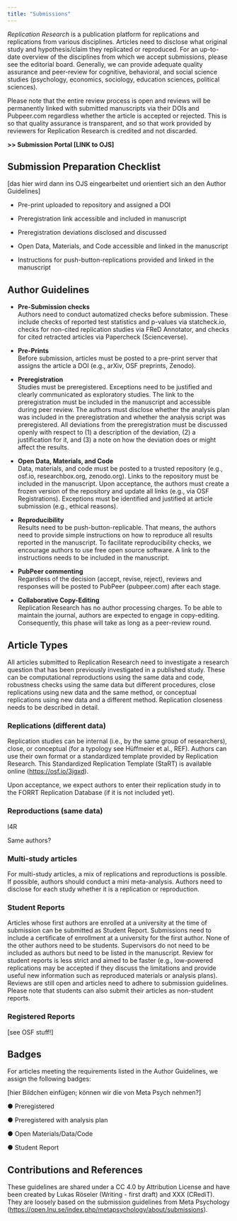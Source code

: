 ```yaml
---
title: "Submissions"
---
```


*Replication Research* is a publication platform for replications and replications from various disciplines. Articles need to disclose what original study and hypothesis/claim they replicated or reproduced. For an up-to-date overview of the disciplines from which we accept submissions, please see the editorial board. Generally, we can provide adequate quality assurance and peer-review for cognitive, behavioral, and social science studies (psychology, economics, sociology, education sciences, political sciences).

Please note that the entire review process is open and reviews will be permanently linked with submitted manuscripts via their DOIs and Pubpeer.com regardless whether the article is accepted or rejected. This is so that quality assurance is transparent, and so that work provided by reviewers for Replication Research is credited and not discarded.

**\>\> Submission Portal \[LINK to OJS\]**

## **Submission Preparation Checklist**

\[das hier wird dann ins OJS eingearbeitet und orientiert sich an den Author Guidelines\]

-   Pre-print uploaded to repository and assigned a DOI

-   Preregistration link accessible and included in manuscript

-   Preregistration deviations disclosed and discussed

-   Open Data, Materials, and Code accessible and linked in the manuscript

-   Instructions for push-button-replications provided and linked in the manuscript

## **Author Guidelines**

-   **Pre-Submission checks\
    **Authors need to conduct automatized checks before submission. These include checks of reported test statistics and p-values via statcheck.io, checks for non-cited replication studies via FReD Annotator, and checks for cited retracted articles via Papercheck (Scienceverse).

-   **Pre-Prints\
    **Before submission, articles must be posted to a pre-print server that assigns the article a DOI (e.g., arXiv, OSF preprints, Zenodo).

-   **Preregistration\
    **Studies must be preregistered. Exceptions need to be justified and clearly communicated as exploratory studies. The link to the preregistration must be included in the manuscript and accessible during peer review. The authors must disclose whether the analysis plan was included in the preregistration and whether the analysis script was preregistered. All deviations from the preregistration must be discussed openly with respect to (1) a description of the deviation, (2) a justification for it, and (3) a note on how the deviation does or might affect the results.

-   **Open Data, Materials, and Code\
    **Data, materials, and code must be posted to a trusted repository (e.g., osf.io, researchbox.org, zenodo.org). Links to the repository must be included in the manuscript. Upon acceptance, the authors must create a frozen version of the repository and update all links (e.g., via OSF Registrations). Exceptions must be identified and justified at article submission (e.g., ethical reasons).

-   **Reproducibility\
    **Results need to be push-button-replicable. That means, the authors need to provide simple instructions on how to reproduce all results reported in the manuscript. To facilitate reproducibility checks, we encourage authors to use free open source software. A link to the instructions needs to be included in the manuscript.

-   **PubPeer commenting\
    **Regardless of the decision (accept, revise, reject), reviews and responses will be posted to PubPeer (pubpeer.com) after each stage.

-   **Collaborative Copy-Editing\
    **Replication Research has no author processing charges. To be able to maintain the journal, authors are expected to engage in copy-editing. Consequently, this phase will take as long as a peer-review round.

## **Article Types**

All articles submitted to Replication Research need to investigate a research question that has been previously investigated in a published study. These can be computational reproductions using the same data and code, robustness checks using the same data but different procedures, close replications using new data and the same method, or conceptual replications using new data and a different method. Replication closeness needs to be described in detail.

### **Replications (different data)**

Replication studies can be internal (i.e., by the same group of researchers), close, or conceptual (for a typology see Hüffmeier et al., REF). Authors can use their own format or a standardized template provided by Replication Research. This Standardized Replication Template (StaRT) is available online (<https://osf.io/3jgxd>).

Upon acceptance, we expect authors to enter their replication study in to the FORRT Replication Database (if it is not included yet).

### **Reproductions (same data)**

I4R

Same authors?

### **Multi-study articles**

For multi-study articles, a mix of replications and reproductions is possible. If possible, authors should conduct a mini meta-analysis. Authors need to disclose for each study whether it is a replication or reproduction.

### **Student Reports**

Articles whose first authors are enrolled at a university at the time of submission can be submitted as Student Report. Submissions need to include a certificate of enrollment at a university for the first author. None of the other authors need to be students. Supervisors do not need to be included as authors but need to be listed in the manuscript. Review for student reports is less strict and aimed to be faster (e.g., low-powered replications may be accepted if they discuss the limitations and provide useful new information such as reproduced materials or analysis plans). Reviews are still open and articles need to adhere to submission guidelines. Please note that students can also submit their articles as non-student reports.

### **Registered Reports**

\[see OSF stuff!\]

## **Badges**

For articles meeting the requirements listed in the Author Guidelines, we assign the following badges:

\[hier Bildchen einfügen; können wir die von Meta Psych nehmen?\]

● Preregistered

● Preregistered with analysis plan

● Open Materials/Data/Code

● Student Report

## **Contributions and References**

These guidelines are shared under a CC 4.0 by Attribution License and have been created by Lukas Röseler (Writing - first draft) and XXX (CRediT). They are loosely based on the submission guidelines from Meta Psychology (<https://open.lnu.se/index.php/metapsychology/about/submissions>). 
